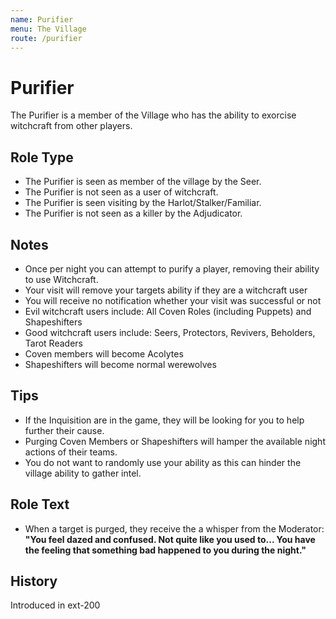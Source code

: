 ```yaml
---
name: Purifier
menu: The Village
route: /purifier
---
```



# Purifier

The Purifier is a member of the Village who has the ability to exorcise witchcraft from other players.

## Role Type

- The Purifier is seen as member of the village by the Seer.
- The Purifier is not seen as a user of witchcraft.
- The Purifier is seen visiting by the Harlot/Stalker/Familiar.
- The Purifier is not seen as a killer by the Adjudicator.

## Notes

- Once per night you can attempt to purify a player, removing their ability to use Witchcraft.
- Your visit will remove your targets ability if they are a witchcraft user
- You will receive no notification whether your visit was successful or not
- Evil witchcraft users include: All Coven Roles (including Puppets) and Shapeshifters
- Good witchcraft users include: Seers, Protectors, Revivers, Beholders, Tarot Readers
- Coven members will become Acolytes
- Shapeshifters will become normal werewolves

## Tips

- If the Inquisition are in the game, they will be looking for you to help further their cause.
- Purging Coven Members or Shapeshifters will hamper the available night actions of their teams.
- You do not want to randomly use your ability as this can hinder the village ability to gather intel.

## Role Text

- When a target is purged, they receive the a whisper from the Moderator: **"You feel dazed and confused. Not quite like you used to... You have the feeling that something bad happened to you during the night."**

## History

<Timeline lineColor="white">
  <Event interval="2018-01-01">Introduced in ext-200</Event>
</Timeline>
